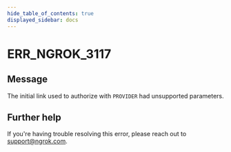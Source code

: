 ```yaml
---
hide_table_of_contents: true
displayed_sidebar: docs
---
```



# ERR_NGROK_3117

## Message

The initial link used to authorize with `PROVIDER` had unsupported parameters.

<ErrorDetails error="err_ngrok_3117" />

## Further help

If you're having trouble resolving this error, please reach out to [support@ngrok.com](mailto:support@ngrok.com?subject=Help%20with%20ERR_NGROK_3117).
